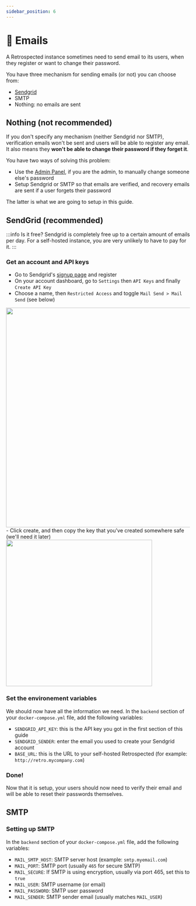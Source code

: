 ```yaml
---
sidebar_position: 6
---
```


# 📧 Emails

A Retrospected instance sometimes need to send email to its users, when they register or want to change their password.

You have three mechanism for sending emails (or not) you can choose from:

- [Sendgrid](https://sendgrid.com)
- SMTP
- Nothing: no emails are sent

## Nothing (not recommended)

If you don't specify any mechanism (neither Sendgrid nor SMTP), verification emails won't be sent and users will be able to register any email.
It also means they **won't be able to change their password if they forget it**.

You have two ways of solving this problem:
- Use the [Admin Panel](admin), if you are the admin, to manually change someone else's password
- Setup Sendgrid or SMTP so that emails are verified, and recovery emails are sent if a user forgets their password

The latter is what we are going to setup in this guide.

## SendGrid (recommended)

:::info Is it free?
Sendgrid is completely free up to a certain amount of emails per day. For a self-hosted instance, you are very
unlikely to have to pay for it.
:::

### Get an account and API keys

- Go to Sendgrid's [signup page](https://signup.sendgrid.com) and register
- On your account dashboard, go to `Settings` then `API Keys` and finally `Create API Key`
- Choose a name, then `Restricted Access` and toggle `Mail Send > Mail Send` (see below)<br />
<img src="/img/self-hosting/sendgrid-1.png" width="600" />
- Click create, and then copy the key that you've created somewhere safe (we'll need it later)
<img src="/img/self-hosting/sendgrid-2.png" width="400" />

### Set the environement variables

We should now have all the information we need.
In the `backend` section of your `docker-compose.yml` file, add the following variables:
- `SENDGRID_API_KEY`: this is the API key you got in the first section of this guide
- `SENDGRID_SENDER`: enter the email you used to create your Sendgrid account
- `BASE_URL`: this is the URL to your self-hosted Retrospected (for example: `http://retro.mycompany.com`)

### Done!

Now that it is setup, your users should now need to verify their email and will be able to reset their passwords themselves.

## SMTP

### Setting up SMTP

In the `backend` section of your `docker-compose.yml` file, add the following variables:
 - `MAIL_SMTP_HOST`: SMTP server host (example: `smtp.myemail.com`)
 - `MAIL_PORT`: SMTP port (usually `465` for secure SMTP)
 - `MAIL_SECURE`: If SMTP is using encryption, usually via port 465, set this to `true`
 - `MAIL_USER`: SMTP username (or email)
 - `MAIL_PASSWORD`: SMTP user password
 - `MAIL_SENDER`: SMTP sender email (usually matches `MAIL_USER`)

